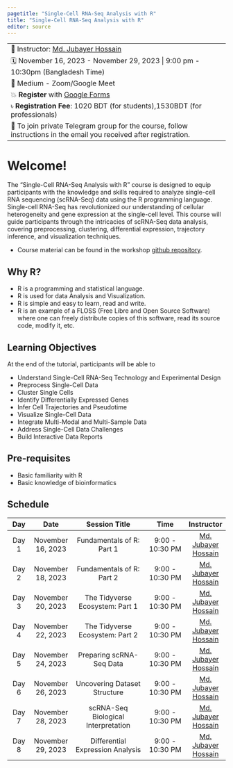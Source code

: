 ---
pagetitle: "Single-Cell RNA-Seq Analysis with R"
title: "Single-Cell RNA-Seq Analysis with R"
editor: source
---

------------------------------------------------------------------------
👨 Instructor: [Md. Jubayer Hossain](https://hossainlab.github.io/)

🗓 November 16, 2023 - November 29, 2023 \| 9:00 pm - 10:30pm (Bangladesh Time)

🏨 Medium - Zoom/Google Meet

💥 **Register** with [Google Forms](https://forms.gle/HuoPtWRCPTnFwMht8)

৳ **Registration Fee**: 1020 BDT (for students),1530BDT (for professionals)

📝 To join private Telegram group for the course, follow instructions in the email you received after registration.
------------------------------------------------------------------------

# Welcome!
The "Single-Cell RNA-Seq Analysis with R" course is designed to equip participants with the knowledge and skills required to analyze single-cell RNA sequencing (scRNA-Seq) data using the R programming language. Single-cell RNA-Seq has revolutionized our understanding of cellular heterogeneity and gene expression at the single-cell level. This course will guide participants through the intricacies of scRNA-Seq data analysis, covering preprocessing, clustering, differential expression, trajectory inference, and visualization techniques.

-   Course material can be found in the workshop [github repository](https://github.com/omicscenter/scRNASeqwithR).

## Why R?

-   R is a programming and statistical language.
-   R is used for data Analysis and Visualization.
-   R is simple and easy to learn, read and write.
-   R is an example of a FLOSS (Free Libre and Open Source Software) where one can freely distribute copies of this software, read its source code, modify it, etc.


## Learning Objectives

At the end of the tutorial, participants will be able to

-  Understand Single-Cell RNA-Seq Technology and Experimental Design
- Preprocess Single-Cell Data
- Cluster Single Cells
- Identify Differentially Expressed Genes
- Infer Cell Trajectories and Pseudotime
- Visualize Single-Cell Data 
- Integrate Multi-Modal and Multi-Sample Data
- Address Single-Cell Data Challenges
- Build Interactive Data Reports

## Pre-requisites

-   Basic familiarity with R
-   Basic knowledge of bioinformatics 

## Schedule
|Day | Date | Session Title | Time | Instructor| 
|:---:|:----:|:--------------:|:-------:|:------:|
|Day 1|November 16, 2023|	Fundamentals of R: Part 1| 9:00  - 10:30 PM|[Md. Jubayer Hossain](https://hossainlab.github.io/)|
|Day 2|November 18, 2023|	Fundamentals of R: Part 2| 9:00  - 10:30 PM|[Md. Jubayer Hossain](https://hossainlab.github.io/)|
|Day 3|November 20, 2023|	The Tidyverse Ecosystem: Part 1| 9:00  - 10:30 PM|[Md. Jubayer Hossain](https://hossainlab.github.io/)|
|Day 4|November 22, 2023|The Tidyverse Ecosystem: Part 2| 9:00  - 10:30 PM|[Md. Jubayer Hossain](https://hossainlab.github.io/)|
|Day 5|November 24, 2023|Preparing scRNA-Seq Data| 9:00  - 10:30 PM|[Md. Jubayer Hossain](https://hossainlab.github.io/)|
|Day 6|November 26, 2023|Uncovering Dataset Structure| 9:00  - 10:30 PM|[Md. Jubayer Hossain](https://hossainlab.github.io/)|
|Day 7|November 28, 2023|scRNA-Seq Biological Interpretation| 9:00  - 10:30 PM|[Md. Jubayer Hossain](https://hossainlab.github.io/)|
|Day 8|November 29, 2023|Differential Expression Analysis| 9:00  - 10:30 PM|[Md. Jubayer Hossain](https://hossainlab.github.io/)|
